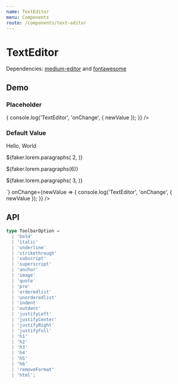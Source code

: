 ```yaml
---
name: TextEditor
menu: Components
route: /components/text-editor
---
```




# TextEditor

Dependencies: [medium-editor](https://github.com/yabwe/medium-editor) and [fontawesome](https://fontawesome.com/)

## Demo

### Placeholder

<Playground>
  <TextEditor
    placeholder="Write your story here..."
    onChange={newValue => {
      console.log('TextEditor', 'onChange', { newValue });
    }}
  />
</Playground>

### Default Value

<Playground>
  <TextEditor
    defaultValue={`<h1>Hello, World</h1><p>${faker.lorem.paragraphs(
      2,
    )}</p><p>${faker.lorem.paragraphs(6)}</p><p>${faker.lorem.paragraphs(
      3,
    )}</p>`}
    onChange={newValue => {
      console.log('TextEditor', 'onChange', { newValue });
    }}
  />
</Playground>

## API

<Props of={TextEditor} />

```ts
type ToolbarOption =
  | 'bold'
  | 'italic'
  | 'underline'
  | 'strikethrough'
  | 'subscript'
  | 'superscript'
  | 'anchor'
  | 'image'
  | 'quote'
  | 'pre'
  | 'orderedlist'
  | 'unorderedlist'
  | 'indent'
  | 'outdent'
  | 'justifyLeft'
  | 'justifyCenter'
  | 'justifyRight'
  | 'justifyFull'
  | 'h1'
  | 'h2'
  | 'h3'
  | 'h4'
  | 'h5'
  | 'h6'
  | 'removeFormat'
  | 'html';
```
